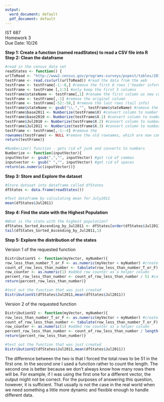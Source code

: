 ---
output:
  word_document: default
  pdf_document: default
---
IST 687  
Homework 3   
Due Date: 10/26   

**Step 1: Create a function (named readStates) to read a CSV file into R**  
**Step 2: Clean the dataframe**  

```{r}
#read in the census data set
readStates <- function() {
urlToRead <- "http://www2.census.gov/programs-surveys/popest/tables/2010-2011/state/totals/nst-est2011-01.csv"
testFrame <- read.csv(url(urlToRead)) #read the data from the web
testFrame <- testFrame[-1:-8,] #remove the first 8 rows ('header information')
testFrame <- testFrame [,1:5] #only keep the first 5 columns
testFrame$stateName <- testFrame[,1] #rename the first column as new column
testFrame <- testFrame[,-1] #remove the original column
testFrame <- testFrame[-52:-58,] #remove the last rows (tail info)
testFrame$stateName <- gsub("\\.","", testFrame$stateName) #remove the period from the state name
testFrame$base2011 <- Numberize(testFrame$X) #convert column to number and rename (1)
testFrame$base2010 <- Numberize(testFrame$X.1) #convert column to number and rename (2)
testFrame$Jul2010 <- Numberize(testFrame$X.2) #convert column to number and rename (3)
testFrame$Jul2011 <- Numberize(testFrame$X.3) #convert column to number and rename (4)
testFrame <- testFrame[,-1:-4] #remove the 
rownames(testFrame) <- NULL #remove the old rownames, which are now confusing
return(testFrame)}

#Numberize() function - gets rid of junk and converts to numbers
Numberize <- function(inputVector){
inputVector <- gsub(",","", inputVector) #get rid of commas
inputvector <- gsub(" ","", inputVector) #get rid of spaces
return(as.numeric(inputVector))}
```

**Step	3: Store and Explore the dataset**  

```{r}
#Store dataset into dataframe called dfStates
dfStates <- data.frame(readStates())

#Test dataframe by calculating mean for July2011
mean(dfStates$Jul2011)
```

**Step	4: Find the state with the Highest Population**  

```{r}
#What is the state with the highest population?
dfStates_Sorted_Ascending_by_Jul2011 <- dfStates[order(dfStates$Jul2011),]
tail(dfStates_Sorted_Ascending_by_Jul2011,1)
```

**Step	5: Explore the distribution of the states**  

Version 1 of the requested function

```{r}
DistributionV1 <- function(myVector, myNumber){
row_less_than_number_T_or_F <- as.numeric(myVector < myNumber) #create new column to tell if row in vector is less than argument
count_of_row_less_than_number <- tabulate(row_less_than_number_T_or_F) #tabulate all the values that are true
row_counter <- as.numeric(1) #added row counter as a helper column
percent_row_less_than_number <- count_of_row_less_than_number / 51 #calculate the percentage less than argument
return(percent_row_less_than_number)}

#test out the function that was just created
DistributionV1(dfStates$Jul2011,mean(dfStates$Jul2011))
```

Version 2 of the requested function

```{r}
DistributionV2 <- function(myVector, myNumber){
row_less_than_number_T_or_F <- as.numeric(myVector < myNumber) #create new column to tell if row in vector is less than argument
count_of_row_less_than_number <- tabulate(row_less_than_number_T_or_F) #tabulate all the values that are true
row_counter <- as.numeric(1) #added row counter as a helper column
percent_row_less_than_number <- count_of_row_less_than_number / length(myVector) #calculate the percentage less than argument
return(percent_row_less_than_number)}

#test out the function that was just created
DistributionV2(dfStates$Jul2011,mean(dfStates$Jul2011))
```

The difference between the two is that I forced the total rows to be 51 in the first one. In the second one I used a function rather to count the length. The second one is better because we don't always know how many rows there will be. For example, if I was using the first one for a different vector, the output might not be correct. For the purposes of answering this question, however, it is sufficient. That usually is not the case in the real world when we need something a little more dynamic and flexible enough to handle different data.
